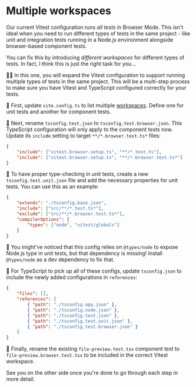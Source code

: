 # Multiple workspaces

<EpicVideo url="https://www.epicweb.dev/workshops/react-component-testing-with-vitest/vitest-browser-mode/multiple-workspaces" />

Our current Vitest configuration runs _all tests_ in Browser Mode. This isn't ideal when you need to run different types of tests in the same project - like unit and integration tests running in a Node.js environment alongside browser-based component tests.

You can fix this by introducing _different workspaces_ for different types of tests. In fact, I think this is just the right task for you...

👨‍💼 In this one, you will expand the Vitest configuration to support running multiple types of tests in the same project. This will be a multi-step process to make sure you have Vitest and TypeScript configured correctly for your tests.

🐨 First, update <InlineFile file="vite.config.ts">`vite.config.ts`</InlineFile> to list multiple [workspaces](https://main.vitest.dev/guide/workspace.html#configuration). Define one for unit tests and another for component tests.

🐨 Next, rename <InlineFile file="tsconfig.test.json">`tsconfig.test.json`</InlineFile> to `tsconfig.test.browser.json`. This TypeScript configuration will only apply to the component tests now. Update its `include` setting to target `**/*.browser.test.ts*` files:

```json filename=tsconfig.test.browser.json remove=2 add=3
{
	"include": ["vitest.browser.setup.ts", "**/*.test.ts"],
	"include": ["vitest.browser.setup.ts", "**/*.browser.test.ts*"]
}
```

🐨 To have proper type-checking in unit tests, create a new <InlineFile file="tsconfig.test.unit.json">`tsconfig.test.unit.json`</InlineFile> file and add the necessary properties for unit tests. You can use this as an example:

```json filename=tsconfig.test.unit.json
{
	"extends": "./tsconfig.base.json",
	"include": ["src/**/*.test.ts*"],
	"exclude": ["src/**/*.browser.test.ts*"],
	"compilerOptions": {
		"types": ["node", "vitest/globals"]
	}
}
```

🐨 You might've noticed that this config relies on `@types/node` to expose Node.js type in unit tests, but that dependency is missing! Install `@types/node` as a dev dependency to fix that.

🐨 For TypeScript to pick up all of these configs, update <InlineFile file="tsconfig.json">`tsconfig.json`</InlineFile> to include the newly added configurations in `references`:

```json filename=tsconfig.json remove=6 add=7-8
{
	"files": [],
	"references": [
		{ "path": "./tsconfig.app.json" },
		{ "path": "./tsconfig.node.json" },
		{ "path": "./tsconfig.test.json" },
		{ "path": "./tsconfig.test.unit.json" },
		{ "path": "./tsconfig.test.browser.json" }
	]
}
```

🐨 Finally, rename the existing `file-preview.test.tsx` component test to `file-preview.browser.test.tsx` to be included in the correct Vitest workspace.

See you on the other side once you're done to go through each step in more detail.
